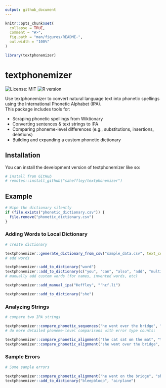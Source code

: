 ```yaml
---
output: github_document
---
```


<!-- README.md is generated from README.Rmd. Please edit that file -->

```r
knitr::opts_chunk$set(
  collapse = TRUE,
  comment = "#>",
  fig.path = "man/figures/README-",
  out.width = "100%"
)

library(textphonemizer)
```

# textphonemizer

<!-- badges: start -->
![License: MIT](https://img.shields.io/badge/license-MIT-blue.svg)
![R version](https://img.shields.io/badge/R-4.0%2B-success)
<!-- badges: end -->

Use textphonemizer to convert natural language text into phonetic spellings using the International Phonetic Alphabet (IPA).  
This package includes tools for:

* Scraping phonetic spellings from Wiktionary
* Converting sentences & text strings to IPA
* Comparing phoneme-level differences (e.g., substitutions, insertions, deletions)
* Building and expanding a custom phonetic dictionary

## Installation

You can install the development version of textphonemizer like so:

``` r
# install from GitHub
# remotes::install_github("saheffley/textphonemizer")
```

## Example

```r
# Wipe the dictionary silently
if (file.exists("phonetic_dictionary.csv")) {
  file.remove("phonetic_dictionary.csv")
}
```

### Adding Words to Local Dictionary
```r
# create dictionary

textphonemizer::generate_dictionary_from_csv("sample_data.csv", text_columns = c("auto_transcript", "manual_transcript"))
# add words

textphonemizer::add_to_dictionary("word")
textphonemizer::add_to_dictionary(c("you", "can", "also", "add", "multiple", "words", "at", "once"))
# manually add custom words (for names, invented words, etc)

textphonemizer::add_manual_ipa("Heffley", "ˈhɛf.li")
```

```r
textphonemizer::add_to_dictionary("she")
```

### Analyzing Strings
```r
# compare two IPA strings

textphonemizer::compare_phonetic_sequences("he went over the bridge", "he went over the ridge")
# do more detailed phoneme-level comparisons with error type counts:

textphonemizer::compare_phonetic_alignment("the cat sat on the mat", "the cat sat in the mat")
textphonemizer::compare_phonetic_alignment("she went over the bridge", "he went over the ridge")
```

### Sample Errors
```r
# Some sample errors

textphonemizer::compare_phonetic_alignment("he went on the bridge", "she went on the barge")
textphonemizer::add_to_dictionary("bleepbloop", "airplane")

```
